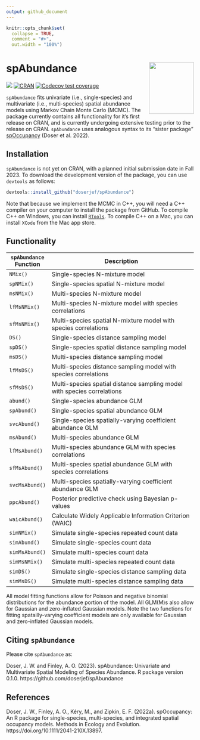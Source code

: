 ```yaml
---
output: github_document
---
```


<!-- README.md is generated from README.Rmd. Please edit that file -->

```r
knitr::opts_chunk$set(
  collapse = TRUE,
  comment = "#>",
  out.width = "100%")
```

# spAbundance <a href='https://www.jeffdoser.com/files/spaccupancy-web/'><img src="man/figures/logo.png" align="right" height="139" width="120"/></a>

[![](http://cranlogs.r-pkg.org/badges/grand-total/spAbundance?color=blue)](https://CRAN.R-project.org/package=spAbundance)
[![CRAN](https://www.r-pkg.org/badges/version/spAbundance)](https://CRAN.R-project.org/package=spAbundance)
[![Codecov test coverage](https://codecov.io/gh/doserjef/spAbundance/branch/main/graph/badge.svg)](https://codecov.io/gh/doserjef/spAbundance?branch=main)

`spAbundance` fits univariate (i.e., single-species) and multivariate (i.e., multi-species) spatial abundance models using Markov Chain Monte Carlo (MCMC). The package currently contains all functionality for it's first release on CRAN, and is currently undergoing extensive testing prior to the release on CRAN. `spAbundance` uses analogous syntax to its "sister package" [spOccupancy](https://www.jeffdoser.com/files/spoccupancy-web/) (Doser et al. 2022). 

## Installation

`spAbundance` is not yet on CRAN, with a planned initial submission date in Fall 2023. To download the development version of the package, you can use `devtools` as follows:  

```r
devtools::install_github("doserjef/spAbundance")
```

Note that because we implement the MCMC in C++, you will need a C++ compiler on your computer to install the package from GitHub. To compile C++ on Windows, you can install [`RTools`](https://cran.r-project.org/bin/windows/Rtools/). To compile C++ on a Mac, you can install `XCode` from the Mac app store.

## Functionality

|`spAbundance` Function  | Description                                                          |
|-------------------|---------------------------------------------------------------------------|
|`NMix()`           | Single-species N-mixture model                                            |
|`spNMix()`         | Single-species spatial N-mixture model                                    |
|`msNMix()`         | Multi-species N-mixture model                                             |
|`lfMsNMix()`       | Multi-species N-mixture model with species correlations                   |
|`sfMsNMix()`       | Multi-species spatial N-mixture model with species correlations           |
|`DS()`             | Single-species distance sampling model                                    |
|`spDS()`           | Single-species spatial distance sampling model                            |
|`msDS()`           | Multi-species distance sampling model                                     |
|`lfMsDS()`         | Multi-species distance sampling model with species correlations           |
|`sfMsDS()`         | Multi-species spatial distance sampling model with species correlations   |
|`abund()`          | Single-species abundance GLM                                              |
|`spAbund()`        | Single-species spatial abundance GLM                                      |
|`svcAbund()`       | Single-species spatially-varying coefficient abundance GLM                |
|`msAbund()`        | Multi-species abundance GLM                                               |
|`lfMsAbund()`      | Multi-species abundance GLM with species correlations                     |
|`sfMsAbund()`      | Multi-species spatial abundance GLM with species correlations             |
|`svcMsAbund()`     | Multi-species spatially-varying coefficient abundance GLM                 |
|`ppcAbund()`       | Posterior predictive check using Bayesian p-values                        | 
|`waicAbund()`      | Calculate Widely Applicable Information Criterion (WAIC)                  |
|`simNMix()`        | Simulate single-species repeated count data                               |
|`simAbund()`       | Simulate single-species count data                                        |
|`simMsAbund()`     | Simulate multi-species count data                                         |
|`simMsNMix()`      | Simulate multi-species repeated count data                                |
|`simDS()`          | Simulate single-species distance sampling data                            |
|`simMsDS()`        | Simulate multi-species distance sampling data                             |

All model fitting functions allow for Poisson and negative binomial distributions for the abundance portion of the model. All GLM(M)s also allow for Gaussian and zero-inflated Gaussian models. Note the two functions for fitting spatailly-varying coefficient models are only available for Gaussian and zero-inflated Gaussian models. 

## Citing `spAbundance`

Please cite `spAbundance` as: 

Doser, J. W. and Finley, A. O. (2023). spAbundance: Univariate and Multivariate Spatial Modeling of Species Abundance. R package version 0.1.0. https://github.com/doserjef/spAbundance

## References

Doser, J. W., Finley, A. O., Kéry, M., and Zipkin, E. F. (2022a). spOccupancy: An R package for single-species, multi-species, and integrated spatial occupancy models. Methods in Ecology and Evolution. https://doi.org/10.1111/2041-210X.13897.

